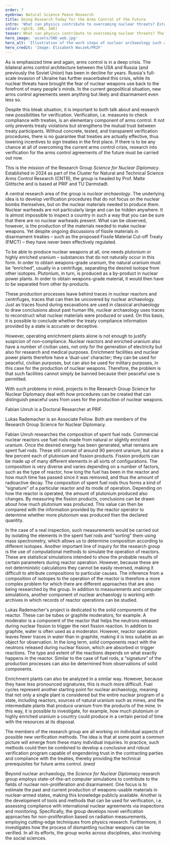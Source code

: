 ```yaml
---
order: 7
eyebrow: Natural Science Peace Research
title: Doing Research Today for the Arms Control of the Future
intro: 'What can physics contribute to overcoming nuclear threats? Established in 2024, the Research Group *Science for Nuclear Diplomacy* studies the technical foundations for the nuclear arms control of the future. In order for new arms control agreements to be negotiated, not only the political will is needed, but also convincing concepts for verification. The group is led by Prof. Malte Göttsche, Professor for Peace Research in Natural Sciences at the Technical University of Darmstadt. The group is located at both PRIF and TU Darmstadt and is part of the Cluster for Natural and Technical Science Arms Control Research (CNTR).'
color: rgb(0, 106, 166)
teaser: What can physics contribute to overcoming nuclear threats? The new Research Group *Science for Nuclear Diplomacy* studies the technical foundations for the nuclear arms control of the future.
hero_image: 'assets/SND_web.jpg'
hero_alt: 'Illustration of the work steps of nuclear archaeology such as computer simulation or research'
hero_credit: 'Image: Elisabeth Waczek/PRIF'
---
```


<Leadin>As is emphasized time</Leadin> and again, arms control is in a deep crisis. The bilateral arms control architecture between the USA and Russia (and previously the Soviet Union) has been in decline for years. Russia's full-scale invasion of Ukraine has further exacerbated this crisis, while its nuclear threats have brought the fear of nuclear weapons use back to the forefront of many people's minds. In the current geopolitical situation, new arms control agreements seem anything but likely and disarmament even less so.

Despite this bleak situation, it is important to both talk about and research new possibilities for verification. Verification, i.e. measures to check compliance with treaties, is an elementary component of arms control. It not only prevents treaty violations but strengthens the mutual trust between treaty participants. Without concrete, tested, and transparent verification procedures, there is no guarantee that treaties are actually effective, thus lowering incentives to sign treaties in the first place. If there is to be any chance at all of overcoming the current arms control crisis, research into verification for the arms control agreements of the future must be carried out now.

This is the mission of the Research Group *Science for Nuclear Diplomacy*. Established in 2024 as part of the Cluster for Natural and Technical Science Arms Control Research (CNTR), the group is headed by Prof. Malte Göttsche and is based at PRIF and TU Darmstadt.

A central research area of the group is *nuclear archaeology*. The underlying idea is to develop verification procedures that do not focus on the nuclear bombs themselves, but on the nuclear materials needed to produce them. Nuclear warheads are not particularly large and can be hidden anywhere. It is almost impossible to inspect a country in such a way that you can be sure that there are no nuclear warheads present. What can be observed, however, is the production of the materials needed to make nuclear weapons. Yet despite ongoing discussions of fissile materials in disarmament treaties – such as the proposed Fissile Material Cut-off Treaty (FMCT) – they have never been effectively regulated.

To be able to produce nuclear weapons at all, one needs plutonium or highly enriched uranium – substances that do not naturally occur in this form. In order to obtain weapons-grade uranium, the natural uranium must be “enriched”, usually in a centrifuge, separating the desired isotope from other isotopes. Plutonium, in turn, is produced as a by-product in nuclear power plants. In order to obtain weapons-grade material, it would then have to be separated from other by-products.

These production processes leave behind traces in nuclear reactors and centrifuges, traces that can then be uncovered by nuclear archaeology. Just as traces found during excavations are used in classical archaeology to draw conclusions about past human life, nuclear archaeology uses traces to reconstruct what nuclear materials were produced or used. On this basis, it is possible to conclude whether the treaty compliance information provided by a state is accurate or deceptive.

However, operating enrichment plants alone is not enough to justify suspicion of non-compliance. Nuclear reactors and enriched uranium also have a number of civilian uses, not only for the generation of electricity but also for research and medical purposes. Enrichment facilities and nuclear power plants therefore have a ‘dual-use’ character; they can be used for peaceful, civilian purposes, but can also be used for military purposes, in this case for the production of nuclear weapons. Therefore, the problem is that such facilities cannot simply be banned because their peaceful use is permitted.

With such problems in mind, projects in the Research Group Science for Nuclear Diplomacy deal with how procedures can be created that can distinguish peaceful uses from uses for the production of nuclear weapons.

<PersonList>
  <Person name="Fabian Unruh" image="assets/Unruh_Portrait_web.jpg" >

Fabian Unruh is a Doctoral Researcher at PRIF.

</Person>

  <Person name="Lukas Rademacher" image="assets/Rademacher_Portrait_web.jpg">

Lukas Rademacher is an Associate Fellow. Both are members of the Research Group Science for Nuclear Diplomacy.

</Person>
</PersonList>

Fabian Unruh researches the composition of spent fuel rods. Commercial nuclear reactors use fuel rods made from natural or slightly enriched uranium. Once the desired energy has been generated, what remains are spent fuel rods. These still consist of around 90 percent uranium, but also a few percent each of plutonium and fission products. Fission products can be made up of many different elements in all sorts of configurations. The composition is very diverse and varies depending on a number of factors, such as the type of reactor, how long the fuel has been in the reactor and how much time has passed since it was removed, and thus the amount of radioactive decay. The composition of spent fuel rods thus forms a kind of “signature” of a particular reactor and its mode of operation. Depending on how the reactor is operated, the amount of plutonium produced also changes. By measuring the fission products, conclusions can be drawn about how much plutonium was produced. This value can then be compared with the information provided by the reactor operator to determine whether more plutonium was produced than the declared quantity.

In the case of a real inspection, such measurements would be carried out by isolating the elements in the spent fuel rods and “sorting” them using mass spectrometry, which allows us to determine composition according to different isotopes. Another important line of inquiry for the research group is the use of computational methods to simulate the operation of reactors. These are statistical simulations intended to show the probable results of certain parameters during reactor operation. However, because these are not deterministic calculations they cannot be easily reversed, making it difficult to attribute compositions to particular causes. The inference from a composition of isotopes to the operation of the reactor is therefore a more complex problem for which there are different approaches that are also being researched by the group. In addition to measurements and computer simulations, another component of nuclear archaeology is working with archives in which records of reactor operations can be studied.

Lukas Rademacher's project is dedicated to the solid components of the reactor. These can be tubes or graphite moderators, for example. A moderator is a component of the reactor that helps the neutrons released during nuclear fission to trigger the next fission reaction. In addition to graphite, water is often used as a moderator. However, reactor operation leaves fewer traces in water than in graphite, making it is less suitable as an object for observation. In the long term, solid components react with the neutrons released during nuclear fission, which are absorbed or trigger reactions. The type and extent of the reactions depends on what exactly happens in the reactor. Similar to the case of fuel rods, a “signature” of the production processes can also be determined from observations of solid components.

Enrichment plants can also be analyzed in a similar way. However, because they have less pronounced signatures, this is much more difficult. Fuel cycles represent another starting point for nuclear archaeology, meaning that not only a single plant is considered but the entire nuclear program of a state, including reactors, sources of natural uranium such as mines, and the intermediate plants that produce uranium from the products of the mine. In this way, it is possible to investigate, for example, how much plutonium or highly enriched uranium a country could produce in a certain period of time with the resources at its disposal.

The members of the research group are all working on individual aspects of possible new verification methods. The idea is that at some point a common picture will emerge from these many individual inquiries. In practice, such methods could then be combined to develop a conclusive and robust verification program capable of engendering trust in the contracting parties and compliance with the treaties, thereby providing the technical prerequisites for future arms control. *(ewa)*

<Callout eyebrow="INFO BOX" title="About the Research Group Science for Nuclear Diplomacy" expandable={false}>

Beyond nuclear archaeology, the *Science for Nuclear Diplomacy* research group employs state-of-the-art computer simulations to contribute to the fields of nuclear non-proliferation and disarmament. One focus is to estimate the past and current production of weapons-usable materials in nuclear-armed states, making this knowledge publicly available. Another is the development of tools and methods that can be used for verification, i.e. assessing compliance with international nuclear agreements via inspections and monitoring. Specifically, the group develops novel verification approaches for non-proliferation based on radiation measurements, employing cutting-edge techniques from physics research. Furthermore, it investigates how the process of dismantling nuclear weapons can be verified. In all its efforts, the group works across disciplines, also involving the social sciences.

</Callout>
